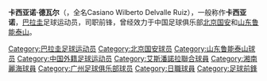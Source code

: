 {{Veil|time=2015-09-12T05:57:04+00:00}}
{{Football player infobox
|playername= 迪維利
| image = 
| fullname = Casiano Wilberto Delvalle Ruiz
| nickname = Casiano
| dateofbirth = {{birth date and age|1970|8|13}}
| cityofbirth =  
| countryofbirth = [[巴拉圭|巴拉圭]][[兰巴雷|兰巴雷]]
| height = {{height|m=1.78}}
| currentclub  =  
| position = [[前鋒_(足球)|前鋒]]
| clubnumber = 
| years = 1990-91<br> 1992-93<br> 1994<br> 1995 <br> 1996-97<br> 1997 <br> 1997-98 <br> 1998 <br> 1999 <br> 2000-01 <br> 2002-03 <br> 2004 <br> 2005 <br> 2005 <br> 2007
| clubs = {{tsl|en|Club Sport Colombia|哥倫比亞體育會}}<br> {{tsl|en|Club Cerro Corá||卡路戈拉}} <br> [[奥林匹亚俱乐部|奧林比亞]] <br> {{tsl|en|Club Cerro Corá||卡路戈拉}} <br> [[艾斯潘諾拉聯合體育俱樂部|艾斯潘諾拉]] <br> [[奥林匹亚俱乐部|奧林比亞]] <br> [[北京國安|北京國安]] <br> [[Sportivo_Luqueño:en:|卢捷诺体育会]] <br> [[北京國安|北京國安]] <br> [[山东鲁能泰山|山东鲁能泰山]] <br> [[北京國安|北京國安]] <br>[[奥林匹亚俱乐部|奧林比亞]]<br> {{tsl|en|Club Sport Colombia|哥倫比亞體育會}}<br> [[湘南比馬|湘南比馬]] <br> [[廣州醫藥|廣州醫藥]]
| caps(goals) = - (-) <br>- (-) <br>- (-) <br>- (-) <br>- (-) <br>- (-) <br>- (-) <br>- (-) <br>- (-) <br>43 (21) <br>- (-)<br>- (-) <br>- (-) <br>11 (0)<br> 7(2)
| nationalyears = 1995
| nationalteam = [[巴拉圭國家足球隊|巴拉圭]]
| nationalcaps(goals) = -
| pcupdate = May 2008
| ntupdate =
}}

'''卡西亚诺·德瓦尔'''（{{bd|1970年|8月13日|catIdx=C}}，全名Casiano Wilberto Delvalle Ruiz），一般称作'''卡西亚诺'''，[[巴拉圭|巴拉圭]]足球运动员，司职前锋，曾经效力于中国足球俱乐部[[北京国安|北京国安]]和[[山东鲁能泰山|山东鲁能泰山]]。
{{中国足球顶级联赛金靴奖得主}}
{{中国足协杯最佳射手}}
{{1997年甲A分类名单北京}}
{{1998年甲A分类名单北京}}
{{1999年甲A分类名单北京}}
{{2000年山东鲁能泰山名单}}
{{2001年山东鲁能泰山名单}}
{{2002年甲A分类名单北京}}
{{2003年甲A分类名单北京}}
{{HideF}}

{{DEFAULTSORT:Delvalle, Casiano}}
[[Category:巴拉圭足球运动员|Category:巴拉圭足球运动员]]
[[Category:北京国安球员|Category:北京国安球员]]
[[Category:山东鲁能泰山球员|Category:山东鲁能泰山球员]]
[[Category:中国外籍足球运动员|Category:中国外籍足球运动员]]
[[Category:艾斯潘諾拉聯合球員|Category:艾斯潘諾拉聯合球員]]
[[Category:湘南麗海球員|Category:湘南麗海球員]]
[[Category:广州足球俱乐部球员|Category:广州足球俱乐部球员]]
[[Category:日職球員|Category:日職球員]]
[[Category:足球前鋒|Category:足球前鋒]]